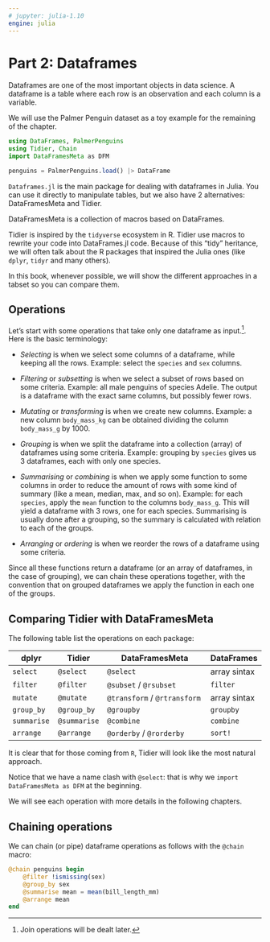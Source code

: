 ```yaml
---
# jupyter: julia-1.10
engine: julia
---
```


# Part 2: Dataframes

Dataframes are one of the most important objects in data science. A dataframe is a table where each row is an observation and each column is a variable.

We will use the Palmer Penguin dataset as a toy example for the remaining of the chapter.

```julia
using DataFrames, PalmerPenguins
using Tidier, Chain
import DataFramesMeta as DFM

penguins = PalmerPenguins.load() |> DataFrame
```

::: {.callout-note}

`Dataframes.jl` is the main package for dealing with dataframes in Julia. You can use it directly to manipulate tables, but we also have 2 alternatives: DataFramesMeta and Tidier. 

DataFramesMeta is a collection of macros based on DataFrames.

Tidier is inspired by the `tidyverse` ecosystem in R. Tidier use macros to rewrite your code into DataFrames.jl code. Because of this "tidy" heritance, we will often talk about the R packages that inspired the Julia ones (like `dplyr`, `tidyr` and many others).

In this book, whenever possible, we will show the different approaches in a tabset so you can compare them.
:::

## Operations

Let's start with some operations that take only one dataframe as input.^[Join operations will be dealt later.]. Here is the basic terminology:

- *Selecting* is when we select some columns of a dataframe, while keeping all the rows. Example: select the `species` and `sex` columns.

- *Filtering* or *subsetting* is when we select a subset of rows based on some criteria. Example: all male penguins of species Adelie. The output is a dataframe with the exact same columns, but possibly fewer rows.

- *Mutating* or *transforming* is when we create new columns. Example: a new column `body_mass_kg` can be obtained dividing the column `body_mass_g` by 1000.

- *Grouping* is when we split the dataframe into a collection (array) of dataframes using some criteria. Example: grouping by `species` gives us 3 dataframes, each with only one species.

- *Summarising* or *combining* is when we apply some function to some columns in order to reduce the amount of rows with some kind of summary (like a mean, median, max, and so on). Example: for each `species`, apply the `mean` function to the columns `body_mass_g`. This will yield a dataframe with 3 rows, one for each species. Summarising is usually done after a grouping, so the summary is calculated with relation to each of the groups.

- *Arranging* or *ordering* is when we reorder the rows of a dataframe using some criteria.

Since all these functions return a dataframe (or an array of dataframes, in the case of grouping), we can chain these operations together, with the convention that on grouped dataframes we apply the function in each one of the groups.

## Comparing Tidier with DataFramesMeta

The following table list the operations on each package:

| dplyr       | Tidier       | DataFramesMeta               | DataFrames   |
|-------------|--------------|------------------------------|--------------|
| `select`    | `@select`    | `@select`                    | array sintax |
| `filter`    | `@filter`    | `@subset` / `@rsubset`       | `filter`     |
| `mutate`    | `@mutate`    | `@transform` / `@rtransform` | array sintax |
| `group_by`  | `@group_by`  | `@groupby`                   | `groupby`    |
| `summarise` | `@summarise` | `@combine`                   | `combine`    |
| `arrange`   | `@arrange`   | `@orderby` / `@rorderby`     | `sort!`      |

It is clear that for those coming from `R`, Tidier will look like the most natural approach.

Notice that we have a name clash with `@select`: that is why we `import DataFramesMeta as DFM` at the beginning.

We will see each operation with more details in the following chapters.

## Chaining operations

We can chain (or pipe) dataframe operations as follows with the `@chain` macro:

```julia
@chain penguins begin
    @filter !ismissing(sex)
    @group_by sex
    @summarise mean = mean(bill_length_mm)
    @arrange mean
end
```